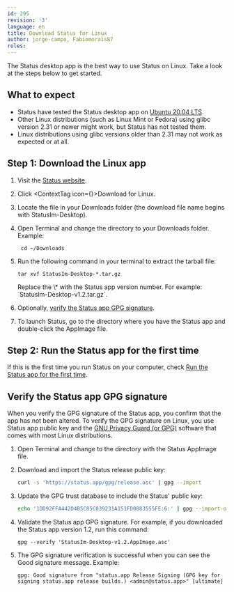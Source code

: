 ```yaml
---
id: 295
revision: '3'
language: en
title: Download Status for Linux
author: jorge-campo, Fabiomorais87
roles:
---
```


The Status desktop app is the best way to use Status on Linux. Take a look at the steps below to get started.

## What to expect

- Status have tested the Status desktop app on [Ubuntu 20.04 LTS](https://ubuntu.com/download/desktop)<ExternalIcon />.
- Other Linux distributions (such as Linux Mint or Fedora) using glibc version 2.31 or newer might work, but Status has not tested them.
- Linux distributions using glibc versions older than 2.31 may not work as expected or at all.

## Step 1: Download the Linux app

1. Visit the [Status website](https://status.app/)<ExternalIcon />.

1. Click <ContextTag icon={<LinuxIcon />}>Download for Linux</ContextTag>.

1. Locate the file in your Downloads folder (the download file name begins with StatusIm-Desktop).

1. Open Terminal and change the directory to your Downloads folder. Example:

   ```shell
    cd ~/Downloads
   ```

1. Run the following command in your terminal to extract the tarball file:

   ```shell
   tar xvf StatusIm-Desktop-*.tar.gz
   ```

   >

   <Admonition type="info">
     Replace the \* with the Status app version number. For example: `StatusIm-Desktop-v1.2.tar.gz`.
   </Admonition>

1. Optionally, [verify the Status app GPG signature](./download-status-for-linux.mdx#verify-the-status-app-gpg-signature).

1. To launch Status, go to the directory where you have the Status app and double-click the AppImage file.

## Step 2: Run the Status app for the first time

If this is the first time you run Status on your computer, check [Run the Status app for the first time](./run-the-status-app-for-the-first-time.mdx).

## Verify the Status app GPG signature

When you verify the GPG signature of the Status app, you confirm that the app has not been altered. To verify the GPG signature on Linux, you use Status app public key and the [GNU Privacy Guard (or GPG)](https://gnupg.org/)<ExternalIcon /> software that comes with most Linux distributions.

1. Open Terminal and change to the directory with the Status AppImage file.

1. Download and import the Status release public key:

   ```sh
   curl -s 'https://status.app/gpg/release.asc' | gpg --import
   ```

1. Update the GPG trust database to include the Status' public key:

   ```sh
   echo '1DD92FFA442D4B5C85C039231A151FD0883555FE:6:' | gpg --import-ownertrust
   ```

1. Validate the Status app GPG signature. For example, if you downloaded the Status app version 1.2, run this command:

   ```shell
   gpg --verify 'StatusIm-Desktop-v1.2.AppImage.asc'
   ```

1. The GPG signature verification is successful when you can see the <ContextTag>Good signature</ContextTag> message. Example:

   ```shell
   gpg: Good signature from "status.app Release Signing (GPG key for signing status.app release builds.) <admin@status.app>" [ultimate]
   ```
